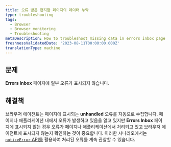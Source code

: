 ```yaml
---
title: 오류 받은 편지함 페이지의 데이터 누락
type: troubleshooting
tags:
  - Browser
  - Browser monitoring
  - Troubleshooting
metaDescription: How to troubleshoot missing data in errors inbox page
freshnessValidatedDate: '2023-08-11T00:00:00.000Z'
translationType: machine
---
```


## 문제

<DNT>**Errors Inbox**</DNT> 페이지에 일부 오류가 표시되지 않습니다.

## 해결책

브라우저 에이전트는 페이지에 표시되는 <DNT>**unhandled**</DNT> 오류를 자동으로 수집합니다. 페이지나 애플리케이션 내에서 오류가 발생하고 있음을 알고 있지만 <DNT>**Errors Inbox**</DNT> 페이지에 표시되지 않는 경우 오류가 페이지나 애플리케이션에서 처리되고 있고 브라우저 에이전트에 표시되지 않는지 확인하는 것이 중요합니다. 이러한 시나리오에서는 [`noticeError` API를](/docs/browser/new-relic-browser/browser-apis/noticeerror) 활용하여 처리된 오류를 계속 관찰할 수 있습니다.